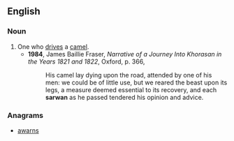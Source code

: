 ==English==

===Noun===
{{en-noun}}

# One who [[drive]]s a [[camel]].
#* '''1984''', James Baillie Fraser, ''Narrative of a Journey Into Khorasan in the Years 1821 and 1822'', Oxford, p. 366,
#*: His camel lay dying upon the road, attended by one of his men: we could be of little use, but we reared the beast upon its legs, a measure deemed essential to its recovery, and each '''sarwan''' as he passed tendered his opinion and advice.

===Anagrams===
* [[awarns#English|awarns]]